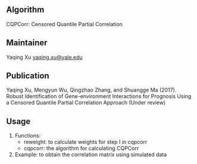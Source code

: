 Algorithm
-------
CQPCorr: Censored Quantile Partial Correlation


Maintainer
-------
Yaqing Xu <yaqing.xu@yale.edu>

Publication
-------
Yaqing Xu, Mengyun Wu, Qingzhao Zhang, and Shuangge Ma (2017). Robust Identification of Gene-environment Interactions for Prognosis Using a Censored Quantile Partial Correlation Approach (Under review)

Usage
-------
1. Functions: 
    + reweight: to calculate weights for step I in cqpcorr
    + cqpcorr: the algorithm for calculating CQPCorr 
  
  
2. Example: to obtain the correlation matrix using simulated data

